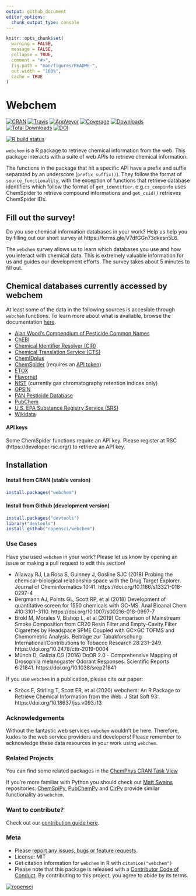 ```yaml
---
output: github_document
editor_options: 
  chunk_output_type: console
---
```

<!-- README.md is generated from README.Rmd. Please edit that file -->

```r
knitr::opts_chunk$set(
  warning = FALSE, 
  message = FALSE,
  collapse = TRUE,
  comment = "#>",
  fig.path = "man/figures/README-",
  out.width = "100%",
  cache = TRUE
)
```
# Webchem

<!-- badges: start -->

[![CRAN](https://www.r-pkg.org/badges/version/webchem)](https://CRAN.R-project.org/package=webchem) 
[![Travis](https://travis-ci.org/ropensci/webchem.png)](https://travis-ci.org/ropensci/webchem) 
[![AppVeyor](https://ci.appveyor.com/api/projects/status/8m7wpfnxn41kqjnl?svg=true)](https://ci.appveyor.com/project/ropensci/webchem)
[![Coverage](https://codecov.io/github/ropensci/webchem/coverage.svg?branch=master)](https://codecov.io/gh/ropensci/webchem/branch/master) 
[![Downloads](https://cranlogs.r-pkg.org/badges/webchem)](https://cran.r-project.org/package=webchem)
[![Total Downloads](https://cranlogs.r-pkg.org/badges/grand-total/webchem?color=blue)](https://cran.r-project.org/package=webchem)
[![DOI](https://zenodo.org/badge/17223/ropensci/webchem.svg)](https://zenodo.org/badge/latestdoi/17223/ropensci/webchem) 

[![R build status](https://github.com/ropensci/webchem/workflows/R-CMD-check/badge.svg)](https://github.com/ropensci/webchem/actions)
<!-- badges: end -->

`webchem` is a R package to retrieve chemical information from  the web. 
This package interacts with a suite of web APIs to retrieve chemical information.

The functions in the package that hit a specific API have a prefix and suffix separated by an underscore (`prefix_suffix()`).
They follow the format of `source_functionality`, with the exception of functions that retrieve database identifiers which follow the format of `get_identifier`. e.g.`cs_compinfo` uses ChemSpider to retrieve compound informations and `get_csid()` retrieves ChemSpider IDs.

## Fill out the survey!

Do you use chemical information databases in your work?  Help us help you by filling out our short survey at https://forms.gle/V7dfGGn73dkesn5L6. 

The `webchem` survey allows us to learn which databases you use and how you interact with chemical data. This is extremely valuable information for us and guides our development efforts. The survey takes about 5 minutes to fill out.

## Chemical databases currently accessed by webchem

At least some of the data in the following sources is accesible through `webchem` functions.  To learn more about what is available, browse the documentation [here](https://docs.ropensci.org/webchem/reference/index.html).

- [Alan Wood's Compendium of Pesticide Common Names](http://www.alanwood.net/pesticides/)
- [ChEBI](https://www.ebi.ac.uk/chebi/)
- [Chemical Identifier Resolver (CIR)](http://cactus.nci.nih.gov/chemical/structure)
- [Chemical Translation Service (CTS)](http://cts.fiehnlab.ucdavis.edu/)
- [ChemIDplus](http://chem.sis.nlm.nih.gov/chemidplus/) 
- [ChemSpider](http://www.chemspider.com/) (requires an [API token]((https://developer.rsc.org/)))
- [ETOX](http://webetox.uba.de/webETOX/index.do)
- [Flavornet](http://www.flavornet.org) 
- [NIST](https://webbook.nist.gov) (currently gas chromatography retention indices only)
- [OPSIN](http://opsin.ch.cam.ac.uk/instructions.html)
- [PAN Pesticide Database](http://www.pesticideinfo.org/)
- [PubChem](https://pubchem.ncbi.nlm.nih.gov/)
- [U.S. EPA Substance Registry Service (SRS)](https://cdxnodengn.epa.gov/cdx-srs-rest/)
- [Wikidata](https://www.wikidata.org/wiki/Wikidata:WikiProject_Chemistry)

#### API keys

Some ChemSpider functions require an API key. 
Please register at RSC (https://developer.rsc.org/) to retrieve an API key.

## Installation
#### Install from CRAN (stable version)

```r
install.packages("webchem")
```


#### Install from Github (development version)

```r
install.packages("devtools")
library("devtools")
install_github("ropensci/webchem")
```

### Use Cases

Have you used `webchem` in your work?  Please let us know by opening an issue or making a pull request to edit this section!

- Allaway RJ, La Rosa S, Guinney J, Gosline SJC (2018) Probing the chemical–biological relationship space with the Drug Target Explorer. Journal of Cheminformatics 10:41. https://doi.org/10.1186/s13321-018-0297-4
- Bergmann AJ, Points GL, Scott RP, et al (2018) Development of quantitative screen for 1550 chemicals with GC-MS. Anal Bioanal Chem 410:3101–3110. https://doi.org/10.1007/s00216-018-0997-7
- Brokl M, Morales V, Bishop L, et al (2019) Comparison of Mainstream Smoke Composition from CR20 Resin Filter and Empty-Cavity Filter Cigarettes by Headspace SPME Coupled with GC×GC TOFMS and Chemometric Analysis. Beiträge zur Tabakforschung International/Contributions to Tobacco Research 28:231–249. https://doi.org/10.2478/cttr-2019-0004
- Münch D, Galizia CG (2016) DoOR 2.0 - Comprehensive Mapping of Drosophila melanogaster Odorant Responses. Scientific Reports 6:21841. https://doi.org/10.1038/srep21841

If you use `webchem` in a publication, please cite our paper:

- Szöcs E, Stirling T, Scott ER, et al (2020) webchem: An R Package to Retrieve Chemical Information from the Web. J Stat Soft 93:. https://doi.org/10.18637/jss.v093.i13


### Acknowledgements
Without the fantastic web services `webchem` wouldn't be here. Therefore, kudos to the web service providers and developers! Please remember to acknowledge these data resources in your work using `webchem`.


### Related Projects

You can find some related packages in the [ChemPhys CRAN Task View](https://cran.r-project.org/web/views/ChemPhys.html)

If you're more familiar with Python you should check out [Matt Swains](https://github.com/mcs07) repositories: [ChemSpiPy](https://github.com/mcs07/ChemSpiPy), [PubChemPy](https://github.com/mcs07/PubChemPy) and [CirPy](https://github.com/mcs07/CIRpy) provide similar functionality as `webchem`.

### Want to contribute?

Check out our [contribution guide here](https://github.com/ropensci/webchem/blob/master/CONTRIBUTING.md).

### Meta

- Please [report any issues, bugs or feature requests](https://github.com/ropensci/webchem/issues).
- License: MIT
- Get citation information for `webchem` in R with `citation("webchem")`
- Please note that this package is released with a [Contributor Code of Conduct](https://ropensci.org/code-of-conduct/). By contributing to this project, you agree to abide by its terms.

[![ropensci](http://ropensci.org/public_images/github_footer.png)](http://ropensci.org)
